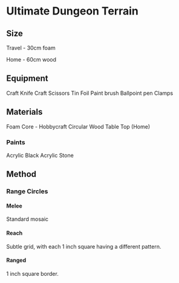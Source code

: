 # Ultimate Dungeon Terrain

## Size

Travel - 30cm foam

Home - 60cm wood

## Equipment

Craft Knife
Craft Scissors
Tin Foil
Paint brush
Ballpoint pen
Clamps

## Materials

Foam Core - Hobbycraft
Circular Wood Table Top (Home)

### Paints

Acrylic Black
Acrylic Stone

## Method

### Range Circles

#### Melee

Standard mosaic

#### Reach

Subtle grid, with each 1 inch square having a different pattern.

#### Ranged

1 inch square border.

